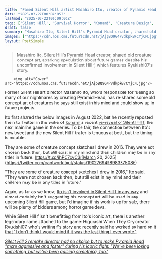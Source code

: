```yaml
---
title: "Famed Silent Hill artist Masahiro Ito, creator of Pyramid Head, says scrapped concepts of freaky creatures 'still exist in my mind' and 'their children may be' used in future titles"
date: "2025-03-22T00:09:05Z"
lastmod: "2025-03-22T00:09:05Z"
tags: ['Silent Hill', 'Survival Horror', 'Konami', 'Creature Design', 'Concept Art', 'Silent Hill F', 'Pyramid Head', 'Masahiro Ito', 'Ryukishi07']
draft: false
summary: "Masahiro Ito, Silent Hill's Pyramid Head creator, shared old creature concept art, sparking speculation about future games despite his unconfirmed involvement in Silent Hill f, which features Ryukishi07's story."
images: ["https://cdn.mos.cms.futurecdn.net/jAjpBQ9G4PvdkpkB7CYjCM.jpg"]
layout: PostSimple
---
```

> Masahiro Ito, Silent Hill's Pyramid Head creator, shared old creature concept art, sparking speculation about future games despite his unconfirmed involvement in Silent Hill f, which features Ryukishi07's story.


        <img alt="Cover" src="https://cdn.mos.cms.futurecdn.net/jAjpBQ9G4PvdkpkB7CYjCM.jpg"/>
        
Former Silent Hill art director Masahiro Ito, who's responsible for fueling so many of our nightmares by creating Pyramid Head, has re-shared some old concept art of creatures he says still exist in his mind and could show up in future projects.

Ito first shared the below images in August 2022, but he recently reposted them to Twitter in the wake of [Konami](https://www.gamesradar.com/tag/konami/)'s recent [re-reveal of Silent Hill f](https://www.gamesradar.com/games/silent-hill/new-silent-hill-f-reveal-trailer-shows-some-of-the-freakiest-monsters-ive-ever-seen-in-the-25-year-old-survival-horror-series/), the next mainline game in the series. To be fair, the connection between Ito's new tweet and the new Silent Hill f trailer is tenuous at best, but the timing is notable.

They are some of creature concept sketches I drew in 2016. They were not chosen back then, but still exist in my mind and their children may be in any titles in future. https://t.co/ihPO7cvC3r[March 20, 2025](https://twitter.com/cantworkitout/status/1902769498983375086)

"They are some of creature concept sketches I drew in 2016," Ito said. "They were not chosen back then, but still exist in my mind and their children may be in any titles in future."

Again, as far as we know, [Ito isn't involved in Silent Hill f in any way](https://www.gamesradar.com/games/horror/dont-ask-pyramid-heads-creator-what-he-knows-about-silent-hill-f-i-didnt-work-on-it/) and almost certainly isn't suggesting his concept art will be used in any upcoming Silent Hill game, but I'd imagine if his work is up for sale, there will be plenty of bidders among horror game devs.

While Silent Hill f isn't benefitting from Ito's iconic art, there is another legendary name attached to the game: Higurashi When They Cry creator Ryukishi07, who's writing f's story and recently [said he worked so hard on it that "I don't think I would mind if it was the last thing I ever wrote."](https://www.gamesradar.com/games/silent-hill/famed-higurashi-when-they-cry-creator-ryukishi07-says-he-worked-so-hard-on-the-silent-hill-f-story-that-i-dont-think-i-would-mind-if-it-was-the-last-thing-i-ever-wrote/)

[<em>Silent Hill 2 remake director had no choice but to make Pyramid Head "more aggressive and faster" during his iconic fight: "We've been losing something, but we've been gaining something, too."</em>](https://www.gamesradar.com/games/survival-horror/silent-hill-2-remake-director-had-no-choice-but-to-make-pyramid-head-more-aggressive-and-faster-during-his-iconic-fight-weve-been-losing-something-but-weve-been-gaining-something-too/)
        